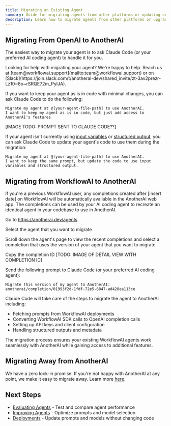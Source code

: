 ```yaml
---
title: Migrating an Existing Agent
summary: Guide for migrating agents from other platforms or updating existing AnotherAI agents
description: Learn how to migrate agents from other platforms or upgrade existing agents with new features and configurations
---
```


## Migrating From OpenAI to AnotherAI

The easiest way to migrate your agent is to ask Claude Code (or your preferred AI coding agent) to handle it for you.

<Callout type="info">
Looking for help with migrating your agent? We're happy to help. Reach us at [team@workflowai.support](mailto:team@workflowai.support) or on [Slack](https://join.slack.com/t/anotherai-dev/shared_invite/zt-3av2prezr-Lz10~8o~rSRQE72m_PyIJA).
</Callout>

If you want to keep your agent as is in code with minimal changes, you can ask Claude Code to do the following:

```
Migrate my agent at @[your-agent-file-path] to use AnotherAI. 
I want to keep my agent as is in code, but just add access to 
AnotherAI's features
```
[IMAGE TODO: PROMPT SENT TO CLAUDE CODE??]

If your agent isn't currently using [input variables](/integrations/openai#1-input-variables) or [structured output](/integrations/openai#2-structured-outputs), you can ask Claude Code to update your agent's code to use them during the migration:

```
Migrate my agent at @[your-agent-file-path] to use AnotherAI. 
I want to keep the same prompt, but update the code to use input variables and structured output.
```

## Migrating from WorkflowAI to AnotherAI

If you're a previous WorkflowAI user, any completions created after [insert date] on WorkflowAI will be automatically available in the AnotherAI web app. The completions can be used by your AI coding agent to recreate an identical agent in your codebase to use in AnotherAI. 

<Steps>
<Step>

Go to https://anotherai.dev/agents

</Step>
<Step>

Select the agent that you want to migrate

</Step>
<Step>

Scroll down the agent's page to view the recent completions and select a completion that uses the version of your agent that you want to migrate

</Step>
<Step>

Copy the completion ID
[TODO: IMAGE OF DETAIL VIEW WITH COMPLETION ID]

</Step>
<Step>

Send the following prompt to Claude Code (or your preferred AI coding agent):
```
Migrate this version of my agent to AnotherAI: 
anotherai/completion/01993f2d-1fdf-72e5-6847-ad428ea113ce
```

</Step>
</Steps>


Claude Code will take care of the steps to migrate the agent to AnotherAI including: 
- Fetching prompts from WorkflowAI deployments
- Converting WorkflowAI SDK calls to OpenAI completion calls
- Setting up API keys and client configuration
- Handling structured outputs and metadata

The migration process ensures your existing WorkflowAI agents work seamlessly with AnotherAI while gaining access to additional features.

## Migrating Away from AnotherAI

We have a zero lock-in promise. If you're not happy with AnotherAI at any point, we make it easy to migrate away. Learn more [here](/getting-started#anotherais-zero-lock-in-promise).

## Next Steps

- [Evaluating Agents](/agents/evaluating) - Test and compare agent performance
- [Improving Agents](/agents/improving) - Optimize prompts and model selection
- [Deployments](/deployments/index) - Update prompts and models without changing code
